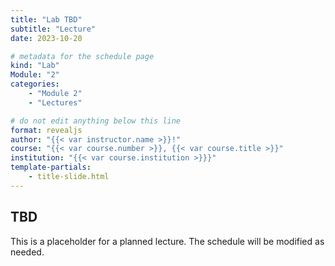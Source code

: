 ```yaml
---
title: "Lab TBD"
subtitle: "Lecture"
date: 2023-10-20

# metadata for the schedule page
kind: "Lab"
Module: "2"
categories:
    - "Module 2"
    - "Lectures"

# do not edit anything below this line
format: revealjs
author: "{{< var instructor.name >}}!"
course: "{{< var course.number >}}, {{< var course.title >}}"
institution: "{{< var course.institution >}}}"
template-partials:
    - title-slide.html
---
```


## TBD

This is a placeholder for a planned lecture.
The schedule will be modified as needed.

